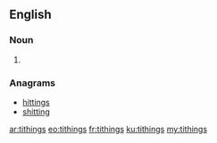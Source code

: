 ==English==

===Noun===
{{head|en|noun plural form}}

# {{plural of|tithing|lang=en}}

===Anagrams===
* [[hittings#English|hittings]]
* [[shitting#English|shitting]]

[[ar:tithings]]
[[eo:tithings]]
[[fr:tithings]]
[[ku:tithings]]
[[my:tithings]]